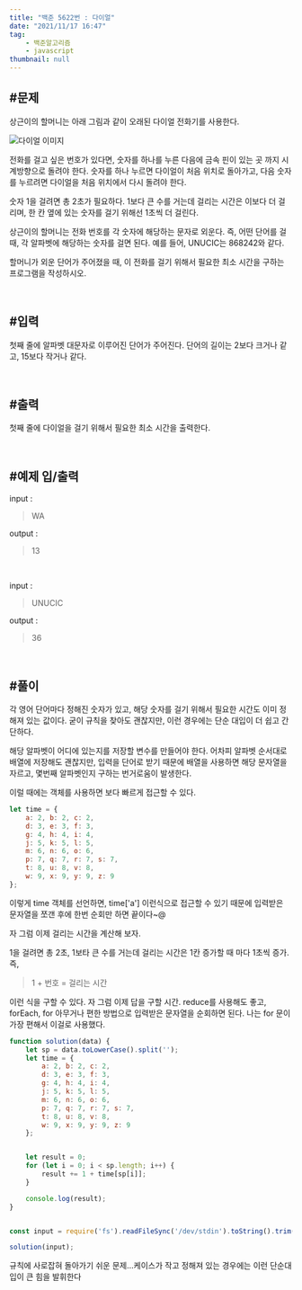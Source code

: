 ```yaml
---
title: "백준 5622번 : 다이얼"
date: "2021/11/17 16:47"
tag:
    - 백준알고리즘
    - javascript
thumbnail: null
---
```


## #문제

상근이의 할머니는 아래 그림과 같이 오래된 다이얼 전화기를 사용한다.

![다이얼 이미지](../../../../post-images/20211117/5622.jpg)

전화를 걸고 싶은 번호가 있다면, 숫자를 하나를 누른 다음에 금속 핀이 있는 곳 까지 시계방향으로 돌려야 한다. 숫자를 하나 누르면 다이얼이 처음 위치로 돌아가고, 다음 숫자를 누르려면 다이얼을 처음 위치에서 다시 돌려야 한다.

숫자 1을 걸려면 총 2초가 필요하다. 1보다 큰 수를 거는데 걸리는 시간은 이보다 더 걸리며, 한 칸 옆에 있는 숫자를 걸기 위해선 1초씩 더 걸린다.

상근이의 할머니는 전화 번호를 각 숫자에 해당하는 문자로 외운다. 즉, 어떤 단어를 걸 때, 각 알파벳에 해당하는 숫자를 걸면 된다. 예를 들어, UNUCIC는 868242와 같다.

할머니가 외운 단어가 주어졌을 때, 이 전화를 걸기 위해서 필요한 최소 시간을 구하는 프로그램을 작성하시오.

<br/>

## #입력

첫째 줄에 알파벳 대문자로 이루어진 단어가 주어진다. 단어의 길이는 2보다 크거나 같고, 15보다 작거나 같다.

<br/>

## #출력

첫째 줄에 다이얼을 걸기 위해서 필요한 최소 시간을 출력한다.

<br/>

## #예제 입/출력

 input :
> WA

 output :
>  13

<br/>

 input :
> UNUCIC

 output :
>  36

<br/>

## #풀이

각 영어 단어마다 정해진 숫자가 있고, 해당 숫자를 걸기 위해서 필요한 시간도 이미 정해져 있는 값이다. 굳이 규칙을 찾아도 괜찮지만, 이런 경우에는 단순 대입이 더 쉽고 간단하다.

해당 알파벳이 어디에 있는지를 저장할 변수를 만들어야 한다. 어차피 알파벳 순서대로 배열에 저장해도 괜찮지만, 입력을 단어로 받기 때문에 배열을 사용하면 해당 문자열을 자르고, 몇번째 알파벳인지 구하는 번거로움이 발생한다.

이럴 때에는 객체를 사용하면 보다 빠르게 접근할 수 있다.

```javascript
let time = {
    a: 2, b: 2, c: 2,
    d: 3, e: 3, f: 3,
    g: 4, h: 4, i: 4,
    j: 5, k: 5, l: 5,
    m: 6, n: 6, o: 6,
    p: 7, q: 7, r: 7, s: 7,
    t: 8, u: 8, v: 8,
    w: 9, x: 9, y: 9, z: 9
};
```

이렇게 time 객체를 선언하면, time['a'] 이런식으로 접근할 수 있기 때문에 입력받은 문자열을 쪼갠 후에 한번 순회만 하면 끝이다~@

자 그럼 이제 걸리는 시간을 계산해 보자.

1을 걸려면 총 2초, 1보타 큰 수를 거는데 걸리는 시간은 1칸 증가할 때 마다 1초씩 증가. 즉,

> 1 + 번호 = 걸리는 시간

이런 식을 구할 수 있다. 자 그럼 이제 답을 구할 시간. reduce를 사용해도 좋고, forEach, for 아무거나 편한 방법으로 입력받은 문자열을 순회하면 된다. 나는 for 문이 가장 편해서 이걸로 사용했다.

```javascript
function solution(data) {
    let sp = data.toLowerCase().split('');
    let time = {
        a: 2, b: 2, c: 2,
        d: 3, e: 3, f: 3,
        g: 4, h: 4, i: 4,
        j: 5, k: 5, l: 5,
        m: 6, n: 6, o: 6,
        p: 7, q: 7, r: 7, s: 7,
        t: 8, u: 8, v: 8,
        w: 9, x: 9, y: 9, z: 9
    };


    let result = 0;
    for (let i = 0; i < sp.length; i++) {
        result += 1 + time[sp[i]];
    }

    console.log(result);
}


const input = require('fs').readFileSync('/dev/stdin').toString().trim();

solution(input);
```

규칙에 사로잡혀 돌아가기 쉬운 문제...케이스가 작고 정해져 있는 경우에는 이런 단순대입이 큰 힘을 발휘한다